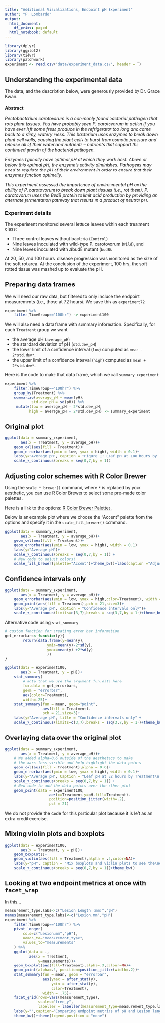 ```yaml
---
title: "Additional Visualizations, Endpoint pH Experiment"
author: "P. Lombardo"
output:
  html_document:
    df_print: paged
  html_notebook: default
---
```


```r
library(dplyr)
library(ggplot2)
library(tidyr)
library(patchwork)
experiment <- read.csv('data/experiment_data.csv', header = T)
```

## Understanding the experimental data
The data, and the description below, were generously provided by Dr. Grace Kwan.

#### Abstract

*Pectobacterium carotovorum is a commonly found bacterial pathogen that rots plant tissues. You have probably seen P. carotovorum in action if you have ever left some fresh produce in the refrigerator too long and came back to a slimy, watery mess. This bacterium uses enzymes to break down plant cell walls, causing the plant cells to burst from osmotic pressure and release all of their water and nutrients -- nutrients that support the continued growth of the bacterial pathogen.*

*Enzymes typically have optimal pH at which they work best. Above or below this optimal pH, the enzyme's activity diminishes. Pathogens may need to regulate the pH of their environment in order to ensure that their enzymes function optimally. *

*This experiment assessed the importance of environmental pH on the ability of P. carotovorum to break down plant tissues (i.e., rot them). P. carotovorum uses the BudB protein to limit acid production by providing an alternate fermentation pathway that results in a product of neutral pH.*

### Experiment details
The experiment monitored several lettuce leaves within each treatment class:

* Three control leaves without bacteria (`Control`)
* Nine leaves inoculated with wild-type P. carotovorum (`Wild`), and
* Nine leaves inoculated with $\Delta$budB mutant (`budB`).

At 20, 50, and 100 hours, disease progression was monitored as the size of the soft rot area. At the conclusion of the experiment, 100 hrs, the soft rotted tissue was mashed up to evaluate the pH.


## Preparing data frames
We will need our raw data, but filtered to only include the endpoint measurements (i.e., those at 72 hours). We save this as `experiment72`
```r
experiment %>% 
    filter(TimeGroup=="100hr") -> experiment100
```

We will also need a data frame with summary information. Specifically, for each `Treatment` group we want

* the average pH (`average_pH`)
* the standard deviation of pH (`std.dev_pH`)
* the lower limit of a confidence interval (`low`) computed as `mean - 2*std.dev*`.
* the upper limit of a confidence interval (`high`) computed as `mean + 2*std.dev*`.

Here is the code to make that data frame, which we call `summary_experiment`
```r
experiment %>% 
    filter(TimeGroup=="100hr") %>%
    group_by(Treatment) %>%
    summarize(average_pH = mean(pH),
            std.dev_pH = sd(pH)) %>%
     mutate(low = average_pH - 2*std.dev_pH,
           high = average_pH + 2*std.dev_pH) -> summary_experiment
```

## Original plot

```r
ggplot(data = summary_experiment,     
       aes(x = Treatment, y = average_pH))+
    geom_col(aes(fill = Treatment))+
    geom_errorbar(aes(ymin = low, ymax = high), width = 0.1)+
    labs(y="Average pH", caption = "Figure 1: Leaf pH at 100 hours by Treatment")+
    scale_y_continuous(breaks = seq(0,7,by = 1))
```


## Adjusting color schemes with R Color Brewer
Using the `scale_*_brewer()` command, where `*` is replaced by your aesthetic, you can use R Color Brewer to select some pre-made color palettes.

Here is a link to the options: [R Color Brewer Palettes.](https://r-graph-gallery.com/38-rcolorbrewers-palettes.html)

Below is an example plot where we choose the "Accent" palette from the options and specify it in the `scale_fill_brewer()` command.
```r
ggplot(data = summary_experiment,     
       aes(x = Treatment, y = average_pH))+
    geom_col(aes(fill = Treatment))+
    geom_errorbar(aes(ymin = low, ymax = high), width = 0.1)+
    labs(y="Average pH")+
    scale_y_continuous(breaks = seq(0,7,by = 1)) +
    # New code to adjust colors!
    scale_fill_brewer(palette="Accent")+theme_bw()+labs(caption ="Adjust color schemes with `brewer`")
```


## Confidence intervals only
```r
ggplot(data = summary_experiment,     
       aes(x = Treatment, y = average_pH))+
    geom_errorbar(aes(ymin = low, ymax = high,color=Treatment), width = 0.25,linewidth=.7)+
    geom_point(aes(fill = Treatment),pch = 21,size=3)+
    labs(y="Average pH", caption = "Confidence intervals only")+
    scale_y_continuous(limits=c(3,7),breaks = seq(3,7,by = 1))+theme_bw()

```

Alternative code using `stat_summary`
```r
# custom function for creating error bar information
get_errorbars<-function(y){
        return(data.frame(y=mean(y),
                   ymin=mean(y)-2*sd(y),
                   ymax=mean(y) +2*sd(y)
                   ))
}

ggplot(data = experiment100,     
       aes(x = Treatment, y = pH))+
    stat_summary(
        # Note that we use the argument fun.data here
        fun.data = get_errorbars,
        geom = "errorbar", 
        aes(color=Treatment), 
        width=.25)+
    stat_summary(fun = mean, geom="point",
                 aes(fill = Treatment),
                 pch = 21,size=3)+
    labs(y="Average pH", title = "Confidence intervals only")+
    scale_y_continuous(limits=c(3,7),breaks = seq(3,7,by = 1))+theme_bw()
```

## Overlaying data over the original plot
```r
ggplot(data = summary_experiment,     
       aes(x = Treatment, y = average_pH))+
    # We added alpha=0.6 outside of the aesthetics to make 
    # the bars less visible and help highlight the data points 
    geom_col(aes(fill = Treatment),alpha = 0.6)+
    geom_errorbar(aes(ymin = low, ymax = high), width = 0.1)+
    labs(y="Average pH", Caption = "Leaf pH at 72 hours by Treatment\n(Columns indicate the mean pH for each group.)")+
    scale_y_continuous(breaks = seq(0,7,by = 1)) + 
    # New code to add the data points over the other plot
    geom_point(data = experiment100,
                    aes(x=Treatment,y=pH,fill=Treatment),
                    position=position_jitter(width=.2),
                    pch = 21)
```

We do not provide the code for this particular plot because it is left as an extra credit exercise.

## Mixing violin plots and boxplots
```r
ggplot(data = experiment100,     
       aes(x = Treatment, y = pH))+
    geom_boxplot()+
    geom_violin(aes(fill = Treatment),alpha = .3,color=NA)+
    labs(y="pH", caption = "Mix boxplots and violin plots to see the\ndistributions by treatment group")+
    scale_y_continuous(breaks = seq(0,7,by = 1))+theme_bw()
```

## Looking at two endpoint metrics at once with `facet_wrap`
In this...
```r
measurement_type.labs<-c("Lesion Length (mm)","pH")
names(measurement_type.labs)<-c("Lesion.mm","pH")
experiment %>%
    filter(TimeGroup=="100hr") %>%
    pivot_longer(
        cols=c("Lesion.mm","pH"),
        names_to="measurement_type",
        values_to="measurements"
    ) %>% 
    ggplot(data = .,
           aes(x = Treatment,
               y=measurements))+
    geom_boxplot(aes(fill=Treatment),alpha=.3,colour=NA)+
    geom_point(alpha=.3, position=position_jitter(width=.2))+
    stat_summary(fun = mean, geom = "errorbar", 
                 aes(ymax = after_stat(y), 
                     ymin = after_stat(y),
                     color=Treatment),
                 width = .75)+
    facet_grid(rows=vars(measurement_type),
               scales="free_y",
               labeller = labeller(measurement_type=measurement_type.labs))+
    labs(y="",caption="Comparing endpoint metrics of pH and Lesion length (mm)\n Bars represent means, boxes cover the interquartile range.")+
    theme_bw()+theme(legend.position = "none")
```


